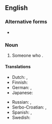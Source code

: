 {{also|arm wrestler}}

==English==

===Alternative forms===
* {{alter|en|armwrestler|arm wrestler}}

===Noun===
{{en-noun}}

# Someone who {{l|en|arm-wrestle|arm-wrestles}}.
#: {{ux|en|So you think you are an '''arm-wrestler''', do you? {{l|en|bring it on|Bring it on}}.}}

====Translations====
{{trans-top|someone who arm-wrestles}}
* Dutch: {{t|nl|armworstelaar|m}}, {{t|nl|armworstelares|f}}
* Finnish: {{t|fi|kädenvääntäjä}}
* German: {{t|de|Armdrücker}}, {{t|de|Armdrückerin|f}}
* Japanese: {{t|ja|アームレスラー|tr=āmuresurā|sc=Jpan}}
{{trans-mid}}
* Russian: {{t+|ru|армре́стлер|m|tr=armrɛ́stler|sc=Cyrl}}, {{t+|ru|рукобо́рец|m|sc=Cyrl}}
* Serbo-Croatian: {{t+|sh|obàrāč|m}}, {{t|sh|obàračica|f}}
* Spanish: {{t|es|pulseador|m}}, {{t|es|pulseadora|f}}
* Swedish: {{t-needed|sv}}
{{trans-bottom}}

{{c|en|Athletes}}